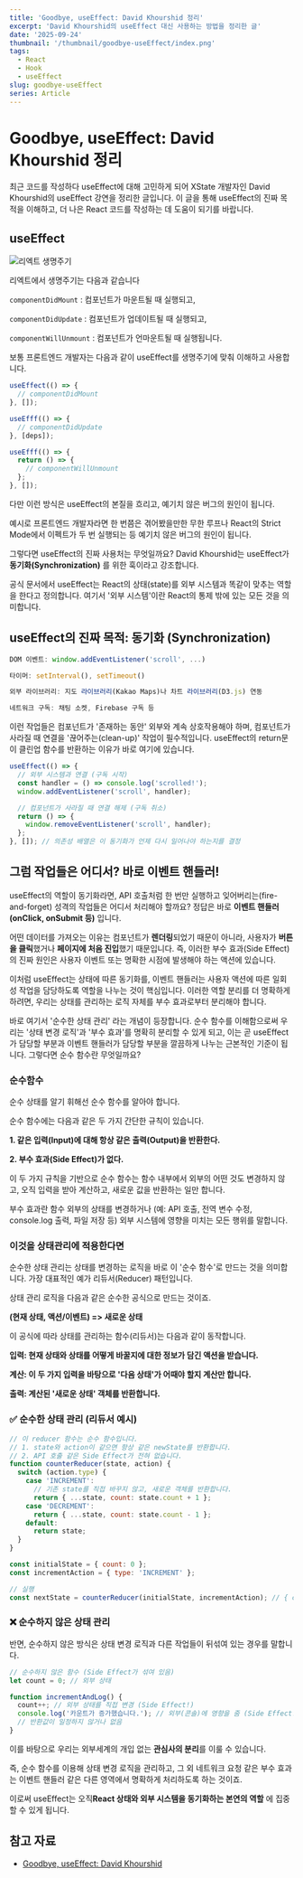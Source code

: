 ```yaml
---
title: 'Goodbye, useEffect: David Khourshid 정리'
excerpt: 'David Khourshid의 useEffect 대신 사용하는 방법을 정리한 글'
date: '2025-09-24'
thumbnail: '/thumbnail/goodbye-useEffect/index.png'
tags:
  - React
  - Hook
  - useEffect
slug: goodbye-useEffect
series: Article
---
```


# Goodbye, useEffect: David Khourshid 정리

최근 코드를 작성하다 useEffect에 대해 고민하게 되어 XState 개발자인 David Khourshid의 useEffect 강연을 정리한 글입니다. 이 글을 통해 useEffect의 진짜 목적을 이해하고, 더 나은 React 코드를 작성하는 데 도움이 되기를 바랍니다.

## useEffect

![리엑트 생명주기](/thumbnail/goodbye-useEffect/lifecycle.png)

리엑트에서 생명주기는 다음과 같습니다

`componentDidMount` : 컴포넌트가 마운트될 때 실행되고,

`componentDidUpdate` : 컴포넌트가 업데이트될 때 실행되고,

`componentWillUnmount` : 컴포넌트가 언마운트될 때 실행됩니다.

보통 프론트엔드 개발자는 다음과 같이 useEffect를 생명주기에 맞춰 이해하고 사용합니다.

```js
useEffect(() => {
  // componentDidMount
}, []);

useEfff(() => {
  // componentDidUpdate
}, [deps]);

useEfff(() => {
  return () => {
    // componentWillUnmount
  };
}, []);
```

다만 이런 방식은 useEffect의 본질을 흐리고, 예기치 않은 버그의 원인이 됩니다.

예시로 프론트엔드 개발자라면 한 번쯤은 겪어봤을만한 무한 루프나 React의 Strict Mode에서 이펙트가 두 번 실행되는 등 예기치 않은 버그의 원인이 됩니다.

그렇다면 useEffect의 진짜 사용처는 무엇일까요? David Khourshid는 useEffect가 **동기화(Synchronization)** 를 위한 훅이라고 강조합니다.

공식 문서에서 useEffect는 React의 상태(state)를 외부 시스템과 똑같이 맞추는 역할을 한다고 정의합니다. 여기서 '외부 시스템'이란 React의 통제 밖에 있는 모든 것을 의미합니다.

## useEffect의 진짜 목적: 동기화 (Synchronization)

```js
DOM 이벤트: window.addEventListener('scroll', ...)

타이머: setInterval(), setTimeout()

외부 라이브러리: 지도 라이브러리(Kakao Maps)나 차트 라이브러리(D3.js) 연동

네트워크 구독: 채팅 소켓, Firebase 구독 등
```

이런 작업들은 컴포넌트가 '존재하는 동안' 외부와 계속 상호작용해야 하며, 컴포넌트가 사라질 때 연결을 '끊어주는(clean-up)' 작업이 필수적입니다. useEffect의 return문이 클린업 함수를 반환하는 이유가 바로 여기에 있습니다.

```js
useEffect(() => {
  // 외부 시스템과 연결 (구독 시작)
  const handler = () => console.log('scrolled!');
  window.addEventListener('scroll', handler);

  // 컴포넌트가 사라질 때 연결 해제 (구독 취소)
  return () => {
    window.removeEventListener('scroll', handler);
  };
}, []); // 의존성 배열은 이 동기화가 언제 다시 일어나야 하는지를 결정
```

## 그럼 작업들은 어디서? 바로 이벤트 핸들러!

useEffect의 역할이 동기화라면, API 호출처럼 한 번만 실행하고 잊어버리는(fire-and-forget) 성격의 작업들은 어디서 처리해야 할까요? 정답은 바로 **이벤트 핸들러 (onClick, onSubmit 등)** 입니다.

어떤 데이터를 가져오는 이유는 컴포넌트가 **렌더링**되었기 때문이 아니라, 사용자가 **버튼을 클릭**했거나 **페이지에 처음 진입**했기 때문입니다. 즉, 이러한 부수 효과(Side Effect)의 진짜 원인은 사용자 이벤트 또는 명확한 시점에 발생해야 하는 액션에 있습니다.

이처럼 useEffect는 상태에 따른 동기화를, 이벤트 핸들러는 사용자 액션에 따른 일회성 작업을 담당하도록 역할을 나누는 것이 핵심입니다. 이러한 역할 분리를 더 명확하게 하려면, 우리는 상태를 관리하는 로직 자체를 부수 효과로부터 분리해야 합니다.

바로 여기서 '순수한 상태 관리' 라는 개념이 등장합니다. 순수 함수를 이해함으로써 우리는 '상태 변경 로직'과 '부수 효과'를 명확히 분리할 수 있게 되고, 이는 곧 useEffect가 담당할 부분과 이벤트 핸들러가 담당할 부분을 깔끔하게 나누는 근본적인 기준이 됩니다. 그렇다면 순수 함수란 무엇일까요?

### 순수함수

순수 상태를 알기 휘해선 순수 함수를 알아야 합니다.

순수 함수에는 다음과 같은 두 가지 간단한 규칙이 있습니다.

**1. 같은 입력(Input)에 대해 항상 같은 출력(Output)을 반환한다.**

**2. 부수 효과(Side Effect)가 없다.**

이 두 가지 규칙을 기반으로 순수 함수는 함수 내부에서 외부의 어떤 것도 변경하지 않고, 오직 입력을 받아 계산하고, 새로운 값을 반환하는 일만 합니다.

부수 효과란 함수 외부의 상태를 변경하거나 (예: API 호출, 전역 변수 수정, console.log 출력, 파일 저장 등) 외부 시스템에 영향을 미치는 모든 행위를 말합니다.

### 이것을 상태관리에 적용한다면

순수한 상태 관리는 상태를 변경하는 로직을 바로 이 '순수 함수'로 만드는 것을 의미합니다. 가장 대표적인 예가 리듀서(Reducer) 패턴입니다.

상태 관리 로직을 다음과 같은 순수한 공식으로 만드는 것이죠.

**(현재 상태, 액션/이벤트) => 새로운 상태**

이 공식에 따라 상태를 관리하는 함수(리듀서)는 다음과 같이 동작합니다.

**입력: 현재 상태와 상태를 어떻게 바꿀지에 대한 정보가 담긴 액션을 받습니다.**

**계산: 이 두 가지 입력을 바탕으로 '다음 상태'가 어때야 할지 계산만 합니다.**

**출력: 계산된 '새로운 상태' 객체를 반환합니다.**

### ✅ 순수한 상태 관리 (리듀서 예시)

```js
// 이 reducer 함수는 순수 함수입니다.
// 1. state와 action이 같으면 항상 같은 newState를 반환합니다.
// 2. API 호출 같은 Side Effect가 전혀 없습니다.
function counterReducer(state, action) {
  switch (action.type) {
    case 'INCREMENT':
      // 기존 state를 직접 바꾸지 않고, 새로운 객체를 반환합니다.
      return { ...state, count: state.count + 1 };
    case 'DECREMENT':
      return { ...state, count: state.count - 1 };
    default:
      return state;
  }
}

const initialState = { count: 0 };
const incrementAction = { type: 'INCREMENT' };

// 실행
const nextState = counterReducer(initialState, incrementAction); // { count: 1 }을 반환
```

### ❌ 순수하지 않은 상태 관리

반면, 순수하지 않은 방식은 상태 변경 로직과 다른 작업들이 뒤섞여 있는 경우를 말합니다.

```js
// 순수하지 않은 함수 (Side Effect가 섞여 있음)
let count = 0; // 외부 상태

function incrementAndLog() {
  count++; // 외부 상태를 직접 변경 (Side Effect!)
  console.log('카운트가 증가했습니다.'); // 외부(콘솔)에 영향을 줌 (Side Effect!)
  // 반환값이 일정하지 않거나 없음
}
```

이를 바탕으로 우리는 외부세계의 개입 없는 **관심사의 분리**를 이룰 수 있습니다.

즉, 순수 함수를 이용해 상태 변경 로직을 관리하고, 그 외 네트워크 요청 같은 부수 효과는 이벤트 핸들러 같은 다른 영역에서 명확하게 처리하도록 하는 것이죠.

이로써 useEffect는 오직**React 상태와 외부 시스템을 동기화하는 본연의 역할** 에 집중할 수 있게 됩니다.

## 참고 자료

- [Goodbye, useEffect: David Khourshid](https://www.youtube.com/watch?v=HPoC-k7Rxwo)
